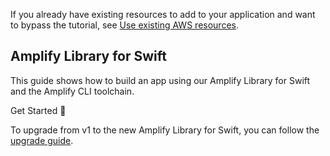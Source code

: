 If you already have existing resources to add to your application and want to bypass the tutorial, see [Use existing AWS resources](/lib/project-setup/use-existing-resources).

## Amplify Library for Swift

This guide shows how to build an app using our Amplify Library for Swift and the Amplify CLI toolchain. 

<InternalLinkButton href="/lib/project-setup/prereq">
  <span slot="text">Get Started 🚀</span>
</InternalLinkButton>

<Callout>

To upgrade from v1 to the new Amplify Library for Swift, you can follow the [upgrade guide](/lib/project-setup/upgrade-guide/#structured-concurrency-asyncawait-pattern).

</Callout>
